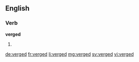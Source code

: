 ==English==

===Verb===
'''verged'''

# {{past of|verge}}

[[de:verged]]
[[fr:verged]]
[[li:verged]]
[[mg:verged]]
[[sv:verged]]
[[vi:verged]]